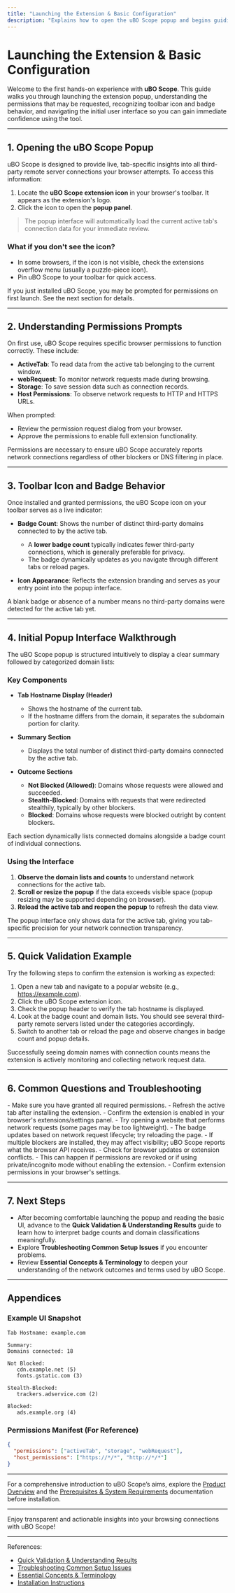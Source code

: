 ```yaml
---
title: "Launching the Extension & Basic Configuration"
description: "Explains how to open the uBO Scope popup and begins guiding new users through its interface. Covers permissions prompts, icon/badge behavior, and initial UI walkthrough, giving users immediate confidence in handling the extension."
---
```


# Launching the Extension & Basic Configuration

Welcome to the first hands-on experience with **uBO Scope**. This guide walks you through launching the extension popup, understanding the permissions that may be requested, recognizing toolbar icon and badge behavior, and navigating the initial user interface so you can gain immediate confidence using the tool.

---

## 1. Opening the uBO Scope Popup

uBO Scope is designed to provide live, tab-specific insights into all third-party remote server connections your browser attempts. To access this information:

1. Locate the **uBO Scope extension icon** in your browser's toolbar. It appears as the extension's logo.
2. Click the icon to open the **popup panel**.

> The popup interface will automatically load the current active tab's connection data for your immediate review.

### What if you don't see the icon?
- In some browsers, if the icon is not visible, check the extensions overflow menu (usually a puzzle-piece icon).
- Pin uBO Scope to your toolbar for quick access.

<Note>
If you just installed uBO Scope, you may be prompted for permissions on first launch. See the next section for details.
</Note>

---

## 2. Understanding Permissions Prompts

On first use, uBO Scope requires specific browser permissions to function correctly. These include:

- **ActiveTab**: To read data from the active tab belonging to the current window.
- **webRequest**: To monitor network requests made during browsing.
- **Storage**: To save session data such as connection records.
- **Host Permissions**: To observe network requests to HTTP and HTTPS URLs.

When prompted:

- Review the permission request dialog from your browser.
- Approve the permissions to enable full extension functionality.

<Tip>
Permissions are necessary to ensure uBO Scope accurately reports network connections regardless of other blockers or DNS filtering in place.
</Tip>

---

## 3. Toolbar Icon and Badge Behavior

Once installed and granted permissions, the uBO Scope icon on your toolbar serves as a live indicator:

- **Badge Count**: Shows the number of distinct third-party domains connected to by the active tab.
  - A **lower badge count** typically indicates fewer third-party connections, which is generally preferable for privacy.
  - The badge dynamically updates as you navigate through different tabs or reload pages.

- **Icon Appearance**: Reflects the extension branding and serves as your entry point into the popup interface.

<Warning>
A blank badge or absence of a number means no third-party domains were detected for the active tab yet.
</Warning>

---

## 4. Initial Popup Interface Walkthrough

The uBO Scope popup is structured intuitively to display a clear summary followed by categorized domain lists:

### Key Components

- **Tab Hostname Display (Header)**
  - Shows the hostname of the current tab.
  - If the hostname differs from the domain, it separates the subdomain portion for clarity.

- **Summary Section**
  - Displays the total number of distinct third-party domains connected by the active tab.

- **Outcome Sections**
  - **Not Blocked (Allowed)**: Domains whose requests were allowed and succeeded.
  - **Stealth-Blocked**: Domains with requests that were redirected stealthily, typically by other blockers.
  - **Blocked**: Domains whose requests were blocked outright by content blockers.

Each section dynamically lists connected domains alongside a badge count of individual connections.

### Using the Interface

1. **Observe the domain lists and counts** to understand network connections for the active tab.
2. **Scroll or resize the popup** if the data exceeds visible space (popup resizing may be supported depending on browser).
3. **Reload the active tab and reopen the popup** to refresh the data view.

<Tip>
The popup interface only shows data for the active tab, giving you tab-specific precision for your network connection transparency.
</Tip>

---

## 5. Quick Validation Example

Try the following steps to confirm the extension is working as expected:

1. Open a new tab and navigate to a popular website (e.g., https://example.com).
2. Click the uBO Scope extension icon.
3. Check the popup header to verify the tab hostname is displayed.
4. Look at the badge count and domain lists. You should see several third-party remote servers listed under the categories accordingly.
5. Switch to another tab or reload the page and observe changes in badge count and popup details.

<Check>
Successfully seeing domain names with connection counts means the extension is actively monitoring and collecting network request data.
</Check>

---

## 6. Common Questions and Troubleshooting

<AccordionGroup title="Troubleshooting Tips for First-Time Users">
<Accordion title="Popup shows 'NO DATA' or empty lists">
- Make sure you have granted all required permissions.
- Refresh the active tab after installing the extension.
- Confirm the extension is enabled in your browser's extensions/settings panel.
- Try opening a website that performs network requests (some pages may be too lightweight).
</Accordion>
<Accordion title="Badge count doesn't update as expected">
- The badge updates based on network request lifecycle; try reloading the page.
- If multiple blockers are installed, they may affect visibility; uBO Scope reports what the browser API receives.
- Check for browser updates or extension conflicts.
</Accordion>
<Accordion title="Extension asks for permissions repeatedly">
- This can happen if permissions are revoked or if using private/incognito mode without enabling the extension.
- Confirm extension permissions in your browser's settings.
</Accordion>
</AccordionGroup>

---

## 7. Next Steps

- After becoming comfortable launching the popup and reading the basic UI, advance to the **Quick Validation & Understanding Results** guide to learn how to interpret badge counts and domain classifications meaningfully.
- Explore **Troubleshooting Common Setup Issues** if you encounter problems.
- Review **Essential Concepts & Terminology** to deepen your understanding of the network outcomes and terms used by uBO Scope.

---

## Appendices

### Example UI Snapshot

```
Tab Hostname: example.com

Summary:
Domains connected: 18

Not Blocked:
   cdn.example.net (5)
   fonts.gstatic.com (3)

Stealth-Blocked:
   trackers.adservice.com (2)

Blocked:
   ads.example.org (4)
```

### Permissions Manifest (For Reference)

```json
{
  "permissions": ["activeTab", "storage", "webRequest"],
  "host_permissions": ["https://*/*", "http://*/*"]
}
```

---

For a comprehensive introduction to uBO Scope’s aims, explore the [Product Overview](/overview/getting-started-intro/product-overview) and the [Prerequisites & System Requirements](/getting-started/setup-overview/prerequisites) documentation before installation.

---

Enjoy transparent and actionable insights into your browsing connections with uBO Scope!


---

References:
- [Quick Validation & Understanding Results](/getting-started/first-use/quick-validation)
- [Troubleshooting Common Setup Issues](/getting-started/first-use/troubleshooting)
- [Essential Concepts & Terminology](/overview/how-it-works/core-terms-concepts)
- [Installation Instructions](/getting-started/setup-overview/installation)
